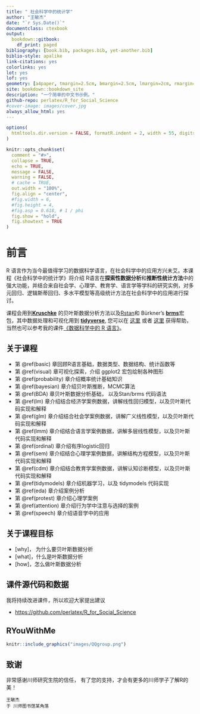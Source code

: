 ```yaml
--- 
title: " 社会科学中的统计学"
author: "王敏杰"
date: "`r Sys.Date()`"
documentclass: ctexbook
output:
  bookdown::gitbook:
    df_print: paged
bibliography: [book.bib, packages.bib, yet-another.bib]
biblio-style: apalike
link-citations: yes
colorlinks: yes
lot: yes
lof: yes
geometry: [a4paper, tmargin=2.5cm, bmargin=2.5cm, lmargin=2cm, rmargin=2cm]
site: bookdown::bookdown_site
description: "一个简单的中文书示例。"
github-repo: perlatex/R_for_Social_Science
#cover-image: images/cover.jpg
always_allow_html: yes
---
```


```r
options(
  htmltools.dir.version = FALSE, formatR.indent = 2, width = 55, digits = 4
)

knitr::opts_chunk$set(
  comment = "#>",
  collapse = TRUE,
  echo = TRUE,
  message = FALSE,
  warning = FALSE,
  # cache = TRUE,
  out.width = "100%",
  fig.align = "center",
  #fig.width = 6,
  #fig.height = 4,
  #fig.asp = 0.618, # 1 / phi
  fig.show = "hold",
  fig.showtext = TRUE
)
```

# 前言 {-}

R 语言作为当今最值得学习的数据科学语言，在社会科学中的应用方兴未艾。本课程《社会科学中的统计学》将介绍 R语言在**探索性数据分析**和**推断性统计方法**中的强大功能，并结合来自社会学、心理学、教育学、语言学等学科的研究实例，对多元回归、逻辑斯蒂回归、多水平模型等高级统计方法在社会科学中的应用进行探讨。

课程会用到[**Kruschke**](https://sites.google.com/site/doingbayesiandataanalysis/) 的贝叶斯数据分析方法以及[Rstan](https://mc-stan.org/users/interfaces/rstan)和 Bürkner's [**brms**](https://github.com/paul-buerkner/brms)宏包，其中数据处理和可视化用到 [**tidyverse**](https://www.tidyverse.org), 您可以在 [这里](http://r4ds.had.co.nz/transform.html) 或者 [这里](http://style.tidyverse.org)
获得帮助，当然也可以参考我的课件[《数据科学中的 R 语言》](https://bookdown.org/wangminjie/R4DS/)。





## 关于课程 {-}

- 第 \@ref(basic) 章回顾R语言基础，数据类型、数据结构、统计函数等
- 第 \@ref(visual) 章可视化探索，介绍 ggplot2 宏包绘制各种图形
- 第 \@ref(probability) 章介绍概率统计基础知识
- 第 \@ref(bayesian) 章介绍贝叶斯推断，MCMC算法
- 第 \@ref(BDA) 章贝叶斯数据分析基础， 以及Stan/brms 代码语法
- 第 \@ref(lm) 章介绍结合经济学案例数据，讲解线性回归模型，以及贝叶斯代码实现和解释 
- 第 \@ref(glm) 章介绍结合社会学案例数据，讲解广义线性模型，以及贝叶斯代码实现和解释 
- 第 \@ref(lmm) 章介绍结合语言学案例数据，讲解多层线性模型，以及贝叶斯代码实现和解释 
- 第 \@ref(ordinal) 章介绍有序logistic回归
- 第 \@ref(sem) 章介绍结合心理学案例数据，讲解结构方程模型，以及贝叶斯代码实现和解释 
- 第 \@ref(cdm) 章介绍结合教育学案例数据，讲解认知诊断模型，以及贝叶斯代码实现和解释 
- 第 \@ref(tidymodels) 章介绍机器学习，以及 tidymodels 代码实现 
- 第 \@ref(eda) 章介绍案例分析 
- 第 \@ref(protest) 章介绍心理学案例
- 第 \@ref(attention) 章介绍行为学中注意与选择的案例 
- 第 \@ref(speech) 章介绍语音学中的应用 

## 关于课程目标 {-}

- [why]， 为什么要贝叶斯数据分析
- [what]，什么是叶斯数据分析
- [how]，怎么做叶斯数据分析



## 课件源代码和数据 {-}

我将持续改进课件，所以欢迎大家提出建议

- <https://github.com/perlatex/R_for_Social_Science>





  



## RYouWithMe {-}

```r
knitr::include_graphics("images/QQgroup.png")
```



## 致谢 {-}

非常感谢川师研究生院的信任， 有了您的支持，才会有更多的川师学子了解R的美！

```block2
王敏杰  
于 川师图书馆某角落
```

